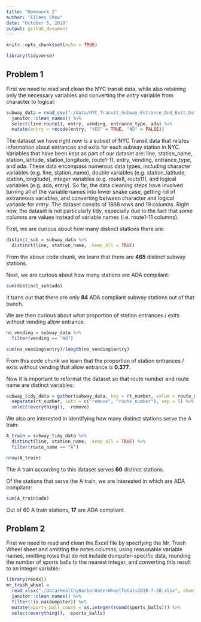 ```yaml
---
title: "Homework 2"
author: "Eileen Shea"
date: "October 5, 2018"
output: github_document
---
```


```r
knitr::opts_chunk$set(echo = TRUE)

library(tidyverse)
```

## Problem 1

First we need to read and clean the NYC transit data, while also retaining only the necessary variables and converting the _entry_ variable from character to logical:

```r
subway_data = read_csv("./data/NYC_Transit_Subway_Entrance_And_Exit_Data.csv") %>% 
  janitor::clean_names() %>% 
  select(line:route11, entry, vending, entrance_type, ada) %>% 
  mutate(entry = recode(entry, "YES" = TRUE, "NO" = FALSE))
```

The dataset we have right now is a subset of NYC Transit data that relates information about entrances and exits for each subway station in NYC. Variables that have been kept as part of our dataset are: line, station_name, station_latitude, station_longitude, route1-11, entry, vending, entrance_type, and ada. These data encompass numerous data types, including character variables (e.g. line, station_name), double variables (e.g. station_latitude, station_longitude), integer variables (e.g. route8, route11), and logical variables (e.g. ada, entry). So far, the data cleaning steps have involved turning all of the variable names into lower snake case, getting rid of extraneous variables, and converting between character and logical variable for _entry_. The dataset consits of 1868 rows and 19 columns. Right now, the dataset is not particularly tidy, especially due to the fact that some columns are values instead of variable names (i.e. route1-11 columns). 

First, we are curious about how many distinct stations there are:

```r
distinct_sub = subway_data %>% 
  distinct(line, station_name, .keep_all = TRUE)
```

From the above code chunk, we learn that there are **465** distinct subway stations.

Next, we are curious about how many stations are ADA compliant:

```r
sum(distinct_sub$ada)
```

It turns out that there are only **84** ADA compliant subway stations out of that bunch.

We are then curious about what proportion of station entrances / exits without vending allow entrance:

```r
no_vending = subway_data %>% 
  filter(vending == "NO")

sum(no_vending$entry)/length(no_vending$entry)
```

From this code chunk we learn that the proportion of station entrances / exits without vending that allow entrance is **0.377**.

Now it is important to reformat the dataset so that route number and route name are distinct variables:

```r
subway_tidy_data = gather(subway_data, key = rt_number, value = route_name, route1:route11) %>% 
  separate(rt_number, into = c("remove", "route_number"), sep = 5) %>% 
  select(everything(), -remove)
```

We also are interested in identifying how many distinct stations serve the A train:

```r
A_train = subway_tidy_data %>% 
  distinct(line, station_name, .keep_all = TRUE) %>% 
  filter(route_name == "A")

nrow(A_train)
```

The A train according to this dataset serves **60** distinct stations.

Of the stations that serve the A train, we are interested in which are ADA compliant:

```r
sum(A_train$ada)
```

Out of 60 A train stations, **17** are ADA compliant.


## Problem 2

First we need to read and clean the Excel file by specifying the Mr. Trash Wheel sheet and omitting the notes columns, using reasonable variable names, omitting rows that do not include dumpster-specific data, rounding the number of sports balls to the nearest integer, and converting this result to an integer variable:

```r
library(readxl)
mr_trash_wheel = 
  read_xlsx("./data/HealthyHarborWaterWheelTotals2018-7-28.xlsx", sheet = "Mr. Trash Wheel", range = "A2:N338") %>% 
  janitor::clean_names() %>% 
  filter(!is.na(dumpster)) %>% 
  mutate(sports_ball_count = as.integer(round(sports_balls))) %>% 
  select(everything(), -sports_balls)
```





